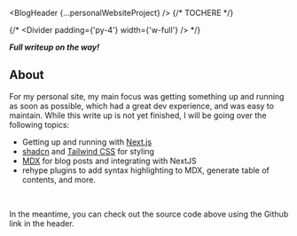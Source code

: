 
<BlogHeader {...personalWebsiteProject}  />
{/* 
TOCHERE  */}

{/* <Divider padding={'py-4'} width={'w-full'} /> */}

**_Full writeup on the way!_**
<br/>
## About
For my personal site, my main focus was getting something up and running as soon as possible, which had a great dev experience, and was easy to maintain. While this write up is not yet finished, I will be going over the following topics:

- Getting up and running with [Next.js](https://nextjs.org/)
- [shadcn](https://shadcn.com/) and [Tailwind CSS](https://tailwindcss.com/) for styling
- [MDX](https://mdxjs.com/) for blog posts and integrating with NextJS
- rehype plugins to add syntax highlighting to MDX, generate table of contents, and more.

<br/>

In the meantime, you can check out the source code above using the Github link in the header.




